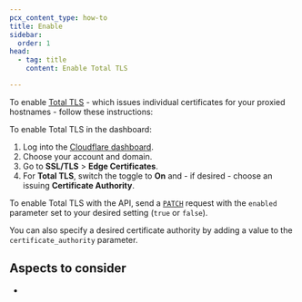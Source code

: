 ```yaml
---
pcx_content_type: how-to
title: Enable
sidebar:
  order: 1
head:
  - tag: title
    content: Enable Total TLS

---
```



To enable [Total TLS](/ssl/edge-certificates/additional-options/total-tls/) - which issues individual certificates for your proxied hostnames - follow these instructions:

<Tabs> <TabItem label="dashboard">

To enable Total TLS in the dashboard:

1. Log into the [Cloudflare dashboard](https://dash.cloudflare.com).
2. Choose your account and domain.
3. Go to **SSL/TLS** > **Edge Certificates**.
4. For **Total TLS**, switch the toggle to **On** and - if desired - choose an issuing **Certificate Authority**.

</TabItem> <TabItem label="api">

To enable Total TLS with the API, send a [`PATCH`](/api/operations/total-tls-enable-or-disable-total-tls) request with the `enabled` parameter set to your desired setting (`true` or `false`).

You can also specify a desired certificate authority by adding a value to the `certificate_authority` parameter.

</TabItem> </Tabs>

## Aspects to consider

* <Render file="total-tls-character-limitation" />
